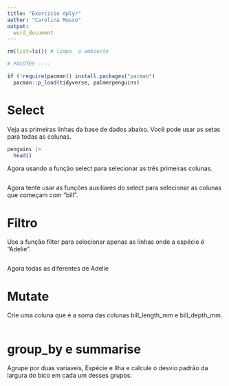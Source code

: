 ```yaml
---
title: "Exercicio dplyr"
author: "Carolina Musso"
output:
  word_document
---
```


```r
rm(list=ls()) # limpa  o ambiente
```

```r
# PACOTES ----

if (!require(pacman)) install.packages("pacman")
  pacman::p_load(tidyverse, palmerpenguins)
```

# Select

Veja as primeiras linhas da base de dados abaixo. Você pode usar as setas para todas as colunas.


```r
penguins |> 
  head()
```

Agora usando a função select para selecionar as três primeiras colunas. 

```r

```

Agora tente usar as funções auxiliares do select para selecionar as colunas que começam com "bill".

 
# Filtro

Use a função filter para selecionar apenas as linhas onde a espécie é "Adelie".

```r

```

Agora todas as diferentes de Adelie


# Mutate 

Crie uma coluna que é a soma das colunas bill_length_mm e bill_depth_mm.


```r

```

# group_by e summarise

Agrupe por duas variaveis, Espécie e Ilha e calcule o desvio padrão da largura do bico em cada um desses grupos.

```r

```

